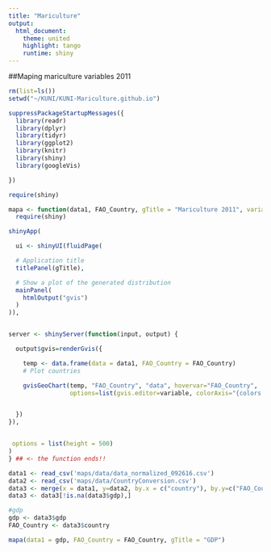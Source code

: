 ```yaml
---
title: "Mariculture"
output:
  html_document:
    theme: united
    highlight: tango
    runtime: shiny
---
```


##Maping mariculture variables 2011

```r
rm(list=ls())
setwd("~/KUNI/KUNI-Mariculture.github.io")

suppressPackageStartupMessages({
  library(readr)
  library(dplyr)
  library(tidyr)
  library(ggplot2)
  library(knitr)
  library(shiny)
  library(googleVis)

})

```

```r
require(shiny)

mapa <- function(data1, FAO_Country, gTitle = "Mariculture 2011", variable = "GDP"){
  require(shiny)

shinyApp(

  ui <- shinyUI(fluidPage(

  # Application title
  titlePanel(gTitle),

  # Show a plot of the generated distribution
  mainPanel(
    htmlOutput("gvis")
  )
)),


server <- shinyServer(function(input, output) {

  output$gvis=renderGvis({

    temp <- data.frame(data = data1, FAO_Country = FAO_Country) 
    # Plot countries

    gvisGeoChart(temp, "FAO_Country", "data", hovervar="FAO_Country",
                 options=list(gvis.editor=variable, colorAxis="{colors:['#FFFFFF', '#0000FF']}"))


  })
}),


 options = list(height = 500)
)
} ## <- the function ends!!
```


```r

data1 <- read_csv('maps/data/data_normalized_092616.csv')
data2 <- read_csv('maps/data/CountryConversion.csv')
data3 <- merge(x = data1, y=data2, by.x = c("country"), by.y=c("FAO_Country"))
data3 <- data3[!is.na(data3$gdp),]

#gdp
gdp <- data3$gdp
FAO_Country <- data3$country

mapa(data1 = gdp, FAO_Country = FAO_Country, gTitle = "GDP")



```
